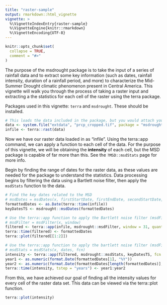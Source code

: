 ```yaml
---
title: "raster-sample"
output: rmarkdown::html_vignette
vignette: >
  %\VignetteIndexEntry{raster-sample}
  %\VignetteEngine{knitr::rmarkdown}
  %\VignetteEncoding{UTF-8}
---
```


```r
knitr::opts_chunk$set(
  collapse = TRUE,
  comment = "#>"
)
```

The purpose of the msdrought package is to take the input of a series of rainfall data and to extract some key information (such as dates, rainfall intensity, duration of a rainfall period, and more) to characterize the Mid-Summer Drought climatic phenomenon present in Central America. This vignette will walk you through the process of taking a raster input and extracting a the statistics for each cell of the raster using the terra package.

Packages used in this vignette: `terra` and `msdrought`. These should be installed.

```r
# This loads the data included in the package, but you would attach your own
data <- system.file("extdata", "prcp_cropped.tif", package = "msdrought") 
infile <- terra::rast(data)
```

Now we have our raster data loaded in as "infile". Using the terra::app command, we can apply a function to each cell of the data. For the purpose of this vignette, we will be obtaining the **intensity** of each cell, but the MSD package is capable of far more than this. See the `?MSD::msdStats` page for more info.

Begin by finding the range of dates for the raster data, as these values are needed for the package to understand the statistics. Data processing begins by filtering the data using a Bartlett noise filter, then apply the `msdStats` function to the data.

```r
# Find the key dates related to the MSD
# msdDates = msdDates(x, firstStartDate, firstEndDate, secondStartDate, secondEndDate)
formattedDates <- as.Date(terra::time(infile))
keyDatesTS <- msdrought::msdDates(formattedDates)

# Use the terra::app function to apply the Bartlett noise filter (msdFilter) to the raster
# msdFilter = msdFilter(x, window)
filtered <- terra::app(infile, msdrought::msdFilter, window = 31, quantity = 2)
terra::time(filtered) <- formattedDates
terra::plot(filtered[[1:2]])
```

```r
# Use the terra::app function to apply the bartlett noise filter (msdFilter) to the raster
# msdStats = msdStats(x, dates, fcn)
intensity <- terra::app(filtered, msdrought::msdStats, keyDatesTS, fcn = "intensity")
year1 <- as.numeric(format.Date(formattedDates[1], "%Y"))
year2 <- as.numeric(format.Date(formattedDates[length(formattedDates)], "%Y"))
terra::time(intensity, tstep = "years") <- year1:year2
```

From this, we have achieved our goal of finding all the intensity values for every cell of the raster data set. This data can be viewed via the terra::plot function.

```r
terra::plot(intensity)
```
